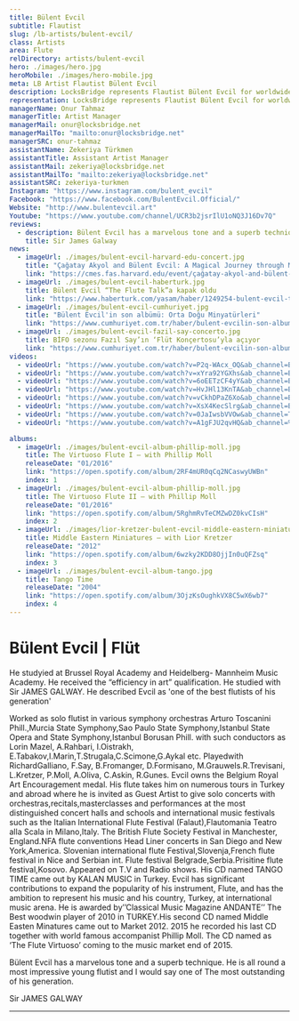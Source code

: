 ```yaml
---
title: Bülent Evcil
subtitle: Flautist
slug: /lb-artists/bulent-evcil/
class: Artists
area: Flute
relDirectory: artists/bulent-evcil
hero: ./images/hero.jpg
heroMobile: ./images/hero-mobile.jpg
meta: LB Artist Flautist Bülent Evcil
description: LocksBridge represents Flautist Bülent Evcil for worldwide general management.
representation: LocksBridge represents Flautist Bülent Evcil for worldwide general management.
managerName: Onur Tahmaz
managerTitle: Artist Manager
managerMail: onur@locksbridge.net
managerMailTo: "mailto:onur@locksbridge.net"
managerSRC: onur-tahmaz
assistantName: Zekeriya Türkmen
assistantTitle: Assistant Artist Manager
assistantMail: zekeriya@locksbridge.net
assistantMailTo: "mailto:zekeriya@locksbridge.net"
assistantSRC: zekeriya-turkmen
Instagram: "https://www.instagram.com/bulent_evcil"
Facebook: "https://www.facebook.com/BulentEvcil.Official/"
Website: "http://www.bulentevcil.art"
Youtube: "https://www.youtube.com/channel/UCR3b2jsrIlU1oNQ3J16Dv7Q"
reviews:
  - description: Bülent Evcil has a marvelous tone and a superb technique. He is all round a most impressive young flutist and I would say one of the most outstanding of his generation.
    title: Sir James Galway
news:
  - imageUrl: ./images/bulent-evcil-harvard-edu-concert.jpg
    title: "Çağatay Akyol and Bülent Evcil: A Magical Journey through Music with Flute and Harp"
    link: "https://cmes.fas.harvard.edu/event/çağatay-akyol-and-bülent-evcil-magical-journey-through-music-flute-and-harp"
  - imageUrl: ./images/bulent-evcil-haberturk.jpg
    title: Bülent Evcil “The Flute Talk”a kapak oldu
    link: "https://www.haberturk.com/yasam/haber/1249254-bulent-evcil-the-flute-talka-kapak-oldu"
  - imageUrl: ./images/bulent-evcil-cumhuriyet.jpg
    title: "Bülent Evcil'in son albümü: Orta Doğu Minyatürleri"
    link: "https://www.cumhuriyet.com.tr/haber/bulent-evcilin-son-albumu-orta-dogu-minyaturleri-322212"
  - imageUrl: ./images/bulent-evcil-fazil-say-concerto.jpg
    title: BİFO sezonu Fazıl Say’ın ‘Flüt Konçertosu’yla açıyor
    link: "https://www.cumhuriyet.com.tr/haber/bulent-evcilin-son-albumu-orta-dogu-minyaturleri-322212"
videos:
  - videoUrl: "https://www.youtube.com/watch?v=P2q-WAcx_OQ&ab_channel=BulentEvcil"
  - videoUrl: "https://www.youtube.com/watch?v=xYra92YGXhs&ab_channel=BulentEvcil"
  - videoUrl: "https://www.youtube.com/watch?v=6oEETzCF4yY&ab_channel=BulentEvcil"
  - videoUrl: "https://www.youtube.com/watch?v=HvJHl13KnTA&ab_channel=BulentEvcil"
  - videoUrl: "https://www.youtube.com/watch?v=vCkhDPaZ6Xo&ab_channel=BulentEvcil"
  - videoUrl: "https://www.youtube.com/watch?v=XsX4KecSlrg&ab_channel=BulentEvcil"
  - videoUrl: "https://www.youtube.com/watch?v=0JaIwsbVVOw&ab_channel=TRT2"
  - videoUrl: "https://www.youtube.com/watch?v=A1gFJU2qvHQ&ab_channel=%C4%B0stanbulK%C3%BClt%C3%BCrSanatVakf%C4%B1"

albums:
  - imageUrl: ./images/bulent-evcil-album-phillip-moll.jpg
    title: The Virtuoso Flute I – with Phillip Moll
    releaseDate: "01/2016"
    link: "https://open.spotify.com/album/2RF4mUR0qCq2NCaswyUWBn"
    index: 1
  - imageUrl: ./images/bulent-evcil-album-phillip-moll.jpg
    title: The Virtuoso Flute II – with Phillip Moll
    releaseDate: "01/2016"
    link: "https://open.spotify.com/album/5RghmRvTeCMZwDZ0kvCIsH"
    index: 2
  - imageUrl: ./images/lior-kretzer-bulent-evcil-middle-eastern-miniatures.jpg
    title: Middle Eastern Miniatures – with Lior Kretzer
    releaseDate: "2012"
    link: "https://open.spotify.com/album/6wzky2KDD8OjjIn0uQFZsq"
    index: 3
  - imageUrl: ./images/bulent-evcil-album-tango.jpg
    title: Tango Time
    releaseDate: "2004"
    link: "https://open.spotify.com/album/3OjzKsOughkVX8C5wX6wb7"
    index: 4
---
```

# Bülent Evcil | Flüt

He studyied at Brussel Royal Academy and Heidelberg- Mannheim Music Academy. He received the “efficiency in art” qualification. He studied with Sir JAMES GALWAY. He described Evcil as 'one of the best flutists of his generation'

Worked as solo flutist in various symphony orchestras Arturo Toscanini Phill.,Murcia State Symphony,Sao Paulo State Symphony,Istanbul State Opera and State Symphony,Istanbul Borusan Phill. with such conductors as Lorin Mazel, A.Rahbari, I.Oistrakh, E.Tabakov,I.Marin,T.Strugala,C.Scimone,G.Aykal etc. Playedwith RichardGalliano, F.Say, B.Fromanger, D.Formisano, M.Grauwels.R.Trevisani, L.Kretzer, P.Moll, A.Oliva, C.Askin, R.Gunes. Evcil owns the Belgium Royal Art Encouragement medal. His flute
takes him on numerous tours in Turkey and abroad where he is invited as Guest Artist to give solo concerts with orchestras,recitals,masterclasses and performances at the most distinguished concert halls and schools and international music festivals such as the Italian International Flute Festival (Falaut),Flautomania Teatro alla Scala in Milano,Italy. The British Flute Society Festival in Manchester, England.NFA flute conventions Head Liner concerts in San Diego and New York,America. Slovenian international flute Festival,Slovenja,French flute festival in Nice and Serbian int. Flute festival Belgrade,Serbia.Prisitine flute festival,Kosovo. Appeared on T.V and Radio shows. His CD named TANGO TIME came out by KALAN MUSIC in Turkey. Evcil has significant contributions to expand the popularity of his instrument, Flute, and has the ambition to represent his music and his country, Turkey, at international music arena. He is awarded by’’Classical Music Magazine ANDANTE’’ The Best woodwin player of 2010 in TURKEY.His second CD named Middle Easten Minatures came out to Market 2012. 2015 he recorded his last CD together with world famous accompanist Phillip Moll. The CD named as ‘The Flute Virtuoso’ coming to the music market end of 2015.

Bülent Evcil has a marvelous tone and a superb technique. He is all round a most impressive young flutist and I would say one of The most outstanding of his generation.

Sir JAMES GALWAY
- - -
